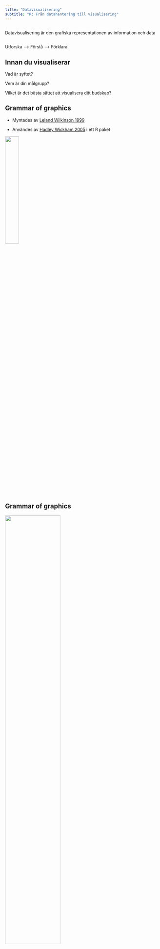```yaml
---
title: "Datavisualisering"
subtitle: "R: Från datahantering till visualisering"
---
```


##  {background-color="#344956"}


::: center-large-bold-yellow
Datavisualisering är den grafiska representationen av information och data
:::


##  {background-color="#344956"}

::: center-large-bold-yellow
Utforska --\> Förstå --\> Förklara
:::

## Innan du visualiserar

:::incremental
Vad är syftet?

Vem är din målgrupp?

Vilket är det bästa sättet att visualisera ditt budskap?
:::

## Grammar of graphics

::: incremental
-   Myntades av [Leland Wilkinson 1999](https://en.wikipedia.org/wiki/Leland_Wilkinson)

-   Användes av [Hadley Wickham 2005](https://en.wikipedia.org/wiki/Hadley_Wickham) i ett R paket

![](images/ggplot2_logo.png){fig-align="center" width="30%"}
:::

## Grammar of graphics

![](images/gglayers.png){width="60%"}

## Grammar of graphics

![](images/ggplot_basics.png)



## Data

```r
#| echo: false
#|
if (!requireNamespace("palmerpenguins", quietly = TRUE)) {
  install.packages("palmerpenguins")
}
library(palmerpenguins)
library(tidyverse)

glimpse(penguins)


theme_set(
  theme_gray(base_size = 20)
)

```

![](images/culmen_depth.png){width="45%"}

## Layers/lager

```r

```

::: panel-tabset
## Lager 1

```r
# Layer 1: Data
ggplot(data = penguins)
```

## Lager 2

```r
# Layer 2: x and y
ggplot(data = penguins,
       mapping = aes(x = bill_length_mm, y = bill_depth_mm))
```

## Lager 3

```r
# Layer 3: geometric object(s)
ggplot(data = penguins,
       mapping = aes(x = bill_length_mm, y = bill_depth_mm)) +
  geom_point()
```

## Lager 4

```r
# Layer 4: Facets
ggplot(data = penguins,
       mapping = aes(x = bill_length_mm, y = bill_depth_mm)) +
    geom_point() +
  facet_wrap(~species)
```
:::

##  {background-color="#344956"}

::: center-large-bold-yellow
Lager 1: Data
:::

## Data

::: panel-tabset
## Innuti ggplot

```r
ggplot(data = penguins, aes(x = bill_length_mm, y = bill_depth_mm)) +
    geom_point()
```

## Innuti geom

```r
ggplot() +
    geom_point(data = penguins, aes(x = bill_length_mm, y = bill_depth_mm))
```

## båda

```r
ggplot(data = penguins) +
    geom_point(aes(x = bill_length_mm, y = bill_depth_mm))
```

## före

```r
penguins |>
  ggplot() +
    geom_point(aes(x = bill_length_mm, y = bill_depth_mm))
```
:::

##  {background-color="#344956"}

::: center-large-bold-yellow
Lager 2: Aestethics
:::

## Aesthetics/estetik


::: {.callout-tip icon=false title=""}

##

**Aesthetics** används för att länka variabler till visuella attribut i ggplot figurer.

**aes()** är platsen där du anger vilka variabler som ska bestämma tex x och y-axel värden, färg, fyllning eller form.
:::


## Aesthetics

`x, y`: Variabeln längs x- och y-axeln

`colour:` eller `color:` Anger färg på geometrier (geoms)

`fill:` Färgen inuti geometrier (t.ex. staplar, områden)

`group:` Gruppera geoms efter någon gruppering som finns i data, tex en linje per id-nummer i data

`shape:` Formen som används för att plotta punkter, (trianglar cirklar, fyrkanter)

`linetype:` Typ av linje som används (hel, streckad, etc.)

`size:` Storleksskalning för att representera en extra dimension, kan användas för tex `geom_point()`

`alpha:` Geometrins transparens

## Aesthetics

:::incremental
- Många av dessa aesthetics kan användas utanför `aes()`, vilket innebär att de inte är bundna till någon specifik datavariabel utan har ett fast värde.

  - `geom_point(aes(x, y), alpha = 0.5))` (bestämmer transparens och har en skala från 0 till 1, där 0 är genomskinligt och 1 är fullt synlig).

- **Global vs Lokal Mapping:**

  - **Global Mapping:** Aesthetics specificerade inom `ggplot(aes())` gäller för alla geoms i plotten.
    ```r
    ggplot(penguins, aes(x = bill_length_mm, y = bill_depth_mm, color = species)) +
      geom_point()
    ```

  - **Lokal Mapping:** Aesthetics specificerade inom ett specifikt geom gäller endast för det geom-lagret.

    ```r
    ggplot(penguins) +
      geom_point(aes(x = bill_length_mm, y = bill_depth_mm, color = species))
    ```

:::

---

::: panel-tabset
## color

```r
ggplot(data = penguins, aes(x = bill_length_mm, y = bill_depth_mm, color = species)) +
    geom_point()
```

## size

```r
ggplot(data = penguins, aes(x = bill_length_mm, y = bill_depth_mm, color = species, size = body_mass_g)) +
    geom_point()
```

## alpha

```r
ggplot(data = penguins, aes(x = bill_length_mm, y = bill_depth_mm, color = species, size = body_mass_g) ) +
    geom_point(alpha =.7)
```

## shape

```r
ggplot(data = penguins, aes(x = bill_length_mm, y = bill_depth_mm, color = species, size = body_mass_g, shape = island)) +
    geom_point(alpha =.5)
```
:::

## Scales (skalor)


:::incremental
-   Skalor definierar hur data värden omvandlas till estetiska attribut som färg, storlek eller form.

-   Varje aesthetic-mappning har en motsvarande skala som styr hur värdena visualiseras.

-   Varje aestetic kan endast ha en skala annars skrivs den tidigare över av den senare.

-   Guider hjälper till att tolka dessa mappningar genom axlar och legender.

   -    För positionsskalor fungerar axlarna som guider

   -    För färgskalor fungerar legenderna som guider
:::

---

### Tre huvudskaltyper
1. **Kontinuerlig**:
   - För kontinuerliga data.
   - Exempel: `scale_x_continuous()`, `scale_color_gradient()`

2. **Diskret**:
   - För kategoriska data.
   - Exempel: `scale_color_discrete()`, `scale_shape_manual()`

3. **Intervall**:
   - För data som är indelade i intervaller.
   - Exempel: `scale_fill_binned()`

---

::: panel-tabset
## Kontnuerlig variabel

```r
ggplot(penguins, aes(x = flipper_length_mm, y = body_mass_g, color = bill_length_mm)) +
  geom_point() +
  scale_color_gradient(low = "blue", high = "red")
```

## Diskret variabel

```r
ggplot(penguins, aes(x = flipper_length_mm, y = body_mass_g, color = species)) +
    geom_point() +
    scale_color_discrete(name = "Art", labels = c("Adelie" = "art1", "Chinstrap" = "art2", "Gentoo" = "art3"))
```



## Manuell

```r
ggplot(penguins, aes(x = flipper_length_mm, y = body_mass_g, color = species)) +
  geom_point() +
  scale_color_manual(values = c("Adelie" = "orange",
                                "Chinstrap" = "steelblue",
                                "Gentoo" = "gold4"))
```

## Manuella breaks

```r
ggplot(penguins, aes(x = flipper_length_mm, y = body_mass_g, color = species)) +
  geom_point() +
  scale_color_manual(values = c("Adelie" = "orange",
                                "Chinstrap" = "steelblue",
                                "Gentoo" = "gold4")) +
    scale_x_continuous(breaks = c(200, 210, 220),
                     labels = c("Låg", "Medel", "Hög"))
```

## log10

```r
ggplot(penguins, aes(x = flipper_length_mm, y = body_mass_g, color = species)) +
  geom_point() +
  scale_color_manual(values = c("Adelie" = "orange",
                                "Chinstrap" = "steelblue",
                                "Gentoo" = "gold4")) +
    scale_x_log10(breaks = c(200, 210, 220),
                     labels = c("Låg", "Medel", "Hög"))
```

## Namn

```r
ggplot(mpg, aes(displ, hwy)) +
  geom_point(aes(colour = class)) +
  scale_x_continuous(name = "Horizontella axeln") +
  scale_y_continuous(name = "Vertikala axeln")
```
:::


## Legender och guider

::: {.panel-tabset}
## Beskrivning

Varje skala är associerad med en guide (axlar och legender) som visar sambandet mellan det estetiska attributet och data.

## Med en standard legend
```r
ggplot(penguins, aes(x = bill_length_mm, y = bill_depth_mm, color = species)) +
  geom_point() +
  labs(
       x = "Näbblängd (mm)",
       y = "Näbbdjup (mm)",
       color = "Art")
```

## Anpassad legend
```r
ggplot(penguins, aes(x = bill_length_mm, y = bill_depth_mm, color = species, shape = species)) +
  geom_point() +
  labs(
    x = "Näbblängd (mm)",
    y = "Näbbdjup (mm)",
  ) +
  guides(
    color = guide_legend(title = "Species", keywidth = 5, keyheight = 2),
    shape = guide_legend(title = "Arter", keywidth = 5, keyheight = 2)
  )
```

## Anpassad legend 2
```r
ggplot(penguins, aes(x = bill_length_mm, y = bill_depth_mm, color = species, shape = species)) +
  geom_point() +
  labs(
    x = "Näbblängd (mm)",
    y = "Näbbdjup (mm)",
  ) +
  guides(
    color = guide_legend(title = "Arter", keywidth = 5, keyheight = 2, override.aes = list(size = 5)),
    shape = guide_legend(title = "Arter", keywidth = 5, keyheight = 2, override.aes = list(size = 5))
  )
```
:::

## Relationen mellan Aesthetics, Scales, Guides, Legends, och Axes

```r


# Skapa diagrammet
grViz("
digraph ggplot2_components {
  graph [layout = dot, rankdir = LR, fontsize=12, fontname=\"Arial\"]

  # Nodstilinställningar
  node [shape = box, style=filled, fontname=\"Arial\", fontsize=12, color=white, fontcolor=black]

  aesthetics [label = 'Aesthetics\\naes()', shape = box, style=filled, fillcolor=lightblue]
  scales [label = 'Scales\\nscale_x_continuous(), scale_color_manual()', shape = box, style=filled, fillcolor=indianred]
  guides [label = 'Guides', shape = box, style=filled, fillcolor=lightyellow]
  legends [label = 'Legends\\nguide_legend()', shape = box, style=filled, fillcolor=lightpink]
  axes [label = 'Axes\\nscale_x_continuous(), scale_y_continuous()', shape = box, style=filled, fillcolor=lightgrey]

  aesthetics -> scales [label = 'map data to visual attributes']
  scales -> guides [label = 'define transformations']
  guides -> legends [label = 'provide interpretation']
  guides -> axes [label = 'provide interpretation']

  Footnote [shape = plaintext, label = 'Diagram skapad med DiagrammeR', fontsize=10, fontname=\"Arial\", color=white]

}

")
```


```r

library(DiagrammeR)

diagram <- grViz("
digraph ggplot2_components {
  # Grafinställningar
  graph [
    layout = dot,
    rankdir = TB,               # Top-Bottom layout
    fontsize = 12,
    fontname = \"Arial\",
    labelloc = \"b\",           # Placera etiketten längst ner
    label = 'Created with DiagrammeR'  # Fotnot
  ]

  # Nodstilinställningar
  node [
    shape = box,
    style = filled,
    fontname = \"Arial\",
    fontsize = 12
  ]

  # Definiera huvudnoder och exempel-noder inom kluster
  subgraph cluster_aesthetics {
    label = \"\"
    color = none
    Aesthetics [label = 'Aesthetics', fillcolor = lightblue, color = blue]
    Aesthetics_example [label = 'aes(x,y,fill,color)', fillcolor = lightblue, color = blue]
    Aesthetics -> Aesthetics_example [label = 'Map data to visual attributes', fontsize = 10, fontname = \"Arial\"]
  }

  subgraph cluster_scales {
    label = \"\"
        color = none
    Scales [label = 'Scales', fillcolor = indianred, color = green]
    Scales_example [label = 'scale_x_continuous(),\\nscale_color_manual(),\\nscale_fill_continuous()', fillcolor = indianred, color = green]
    Scales -> Scales_example [label = 'Define transformations', fontsize = 10, fontname = \"Arial\"]
  }

  subgraph cluster_guides {
    label = \"\"
        color = none
    Guides [label = 'Guides', fillcolor = lightyellow, color = orange]
    Guides_example [label = 'guides()', fillcolor = lightyellow, color = orange]
    Guides -> Guides_example [label = 'Provide interpretation', fontsize = 10, fontname = \"Arial\"]
  }

  subgraph cluster_legends {
    label = \"\"
        color = none
    Legends [label = 'Legends', fillcolor = lightpink, color = red]


  }

  subgraph cluster_axes {
    label = \"\"
        color = none
    Axes [label = 'Axes', fillcolor = lightgrey, color = purple]


  }

  # Definiera relationer mellan huvudnoder
  Aesthetics -> Scales [label = '']
  Scales -> Guides [label = '']
  Guides -> Legends [label = '']
  Guides -> Axes [label = '']
}
")

diagram
```


## Relationen mellan Aesthetics, Guides, Legends, Scales och Axes

**Aesthetics**
- **Definition:** Bestämmer hur data mappas till visuella attribut som färg, form, storlek, etc.
- **Exempel:** `aes(x = bill_length_mm, y = bill_depth_mm, colour = species, size = flipper_length_mm)`

**Scales**
- **Definition:** Definierar hur data värden omvandlas till estetiska attribut.
- **Relation till Aesthetics:** För varje aesthetic-mappning finns en motsvarande skala som styr hur värdena visualiseras.
- **Exempel:** `scale_colour_manual()`, `scale_size_continuous()`

**Guides**
- **Definition:** Hjälper användaren att tolka de estetiska mappningarna.
- **Relation till Scales:** Varje skala är associerad med en guide som visar relationen mellan data och det estetiska attributet.
- **Typer av Guider:**
  - **Legender:** För icke-position estetiska (t.ex. färg, form)
  - **Axlar:** För position estetiska (x och y axlar)

**Legends**
- **Definition:** En typ av guide som förklarar mappningen mellan estetiska attribut och data kategorier.
- **Relation till Guides och Scales:** Legenden genereras automatiskt baserat på skalan och den aesthetic-mappningen den är associerad med.
- **Anpassning:** Kan anpassas med `guides()` eller temafunktioner (theme).

**Axes**
- **Definition:** Visar skalan för position estetiska (x och y axlar).
- **Relation till Guides och Scales:** Axlar är guider för position estetiska och är kopplade till deras respektive skalor.
- **Anpassning:** Justeras med `scale_x_*()` och `scale_y_*()` samt temafunktioner (theme).


##  {background-color="#344956"}

::: center-large-bold-yellow
Lager 3: Geometries
:::

## Geoms

::: panel-tabset
## info

Olika geoms kräver olika estetiska (aes()) mappningar.

Flera geoms kan staplas som lager i en figur, men deras ordning spelar roll:\
Senare lager skrivs ovanpå tidigare lager.

## Geoms

| **Geom**               | **Användningsområde**                                   | **Vanliga aesthetics**                  |
|-------------------------|-----------------------------------------------|-----------------------------------------------|
| `geom_point()`          | Scatterplots                                 | `x`, `y`, `color`, `size`, `shape`            |
| `geom_line()`           | Line plots                                   | `x`, `y`, `color`, `linetype`, `linewidth`         |
| `geom_bar()`            | Bar charts (counts)                          | `x`, `fill`                                   |
| `geom_col()`            | Bar charts (pre-summarized data)             | `x`, `y`, `fill`                              |
| `geom_histogram()`      | Distribution of continuous variables          | `x`, `fill`                                   |
| `geom_boxplot()`        | Boxplots for summary statistics               | `x`, `y`, `fill`                              |
| `geom_violin()`         | Violin plots for distribution visualization   | `x`, `y`, `fill`                              |
| `geom_density()`        | Density plots                                | `x`, `fill`, `color`                          |
| `geom_area()`           | Area under a curve                           | `x`, `y`, `fill`, `color`                     |
| `geom_smooth()`         | Add a smoothed trendline                     | `x`, `y`, `color`, `linetype`                 |
| `geom_text()`           | Add text labels                              | `x`, `y`, `label`, `color`, `size`            |
| `geom_tile()`           | Heatmaps                                     | `x`, `y`, `fill`                              |
| `geom_ribbon()`         | Confidence bands                             | `x`, `ymin`, `ymax`, `fill`                   |
| `geom_polygon()`        | Polygons                                     | `x`, `y`, `group`, `fill`, `color`            |
| `geom_segment()`        | Line segments                                | `x`, `y`, `xend`, `yend`, `color`, `size`     |
| `geom_path()`           | Lines following a specific order of points   | `x`, `y`, `color`, `linetype`                 |
| `geom_density_2d()`     | Contour plots for 2D density estimation      | `x`, `y`, `color`                             |
| `geom_jitter()`         | Scatterplot with added randomness            | `x`, `y`, `color`, `size`, `shape`            |
| `geom_errorbar()`       | Error bars                                   | `x`, `ymin`, `ymax`, `color`, `width`         |

## geom_violin

```r
ggplot(penguins, aes(x = species, y = body_mass_g, fill = species)) +
  geom_violin(alpha = 0.5)
```

## geom_boxplot

```r
ggplot(penguins, aes(x = species, y = body_mass_g, fill = species)) +
  geom_violin(alpha = 0.5, trim = FALSE) +
  geom_boxplot(width = 0.2, alpha = 0.7)
```

## geom_point

```r
ggplot(penguins, aes(x = species, y = body_mass_g, fill = species)) +
  geom_violin(alpha = 0.5, trim = FALSE) +
  geom_boxplot(width = 0.2, alpha = 0.7, outlier.shape = NA) +
  geom_point(position = position_jitter(width = 0.2), color = "black", alpha = 0.6)
```
:::

## Geoms - position

::: panel-tabset
## info
Position är den tredje nödvändiga delen av ett lager, tillsammans med statistics och geoms.

Position-delen av ett lager ansvarar för att "dodge", "jittra" och "nudge" grupper av data för att minimera deras överlappning, eller på annat sätt justera deras positioner.

## stack
```r
ggplot(penguins, aes(x = species, fill = sex)) +
  geom_bar(position = "stack")
```

## dodge
```r
ggplot(penguins, aes(x = species, fill = sex)) +
  geom_bar(position = "dodge")
```

## fill
```r
ggplot(penguins, aes(x = species, fill = sex)) +
  geom_bar(position = "fill")
```

## identity
```r
ggplot(penguins, aes(x = species, fill = sex)) +
  geom_bar(position = "identity", alpha = 0.6)
```

## nudge
```r
ggplot(penguins, aes(x = species, y = body_mass_g, color = sex)) +
 geom_point(position = position_nudge(x = 0.2))
```


## jitter
```r
ggplot(penguins, aes(x = species, y = body_mass_g, color = sex)) +
  geom_jitter(width = 0.2, alpha = 0.5)

```

:::

##  {background-color="#344956"}

::: center-large-bold-yellow
Lager 4: Facets
:::

## Facets

::: panel-tabset
## info

Facettering används för att skapa små multipla grafer baserat på kategoriska variabler.

## facet_wrap()

```r
ggplot(penguins, aes(x = bill_length_mm, y = bill_depth_mm)) +
  geom_point(aes(color = species)) +
  facet_wrap(~ island)
```

## facet_grid()

```r
ggplot(penguins, aes(x = bill_length_mm, y = bill_depth_mm)) +
  geom_point(aes(color = species)) +
  facet_grid(sex ~ island)
```

## facet_grid()

```r
ggplot(penguins, aes(x = bill_length_mm, y = bill_depth_mm)) +
  geom_point(aes(color = species)) +
  facet_grid(sex ~ island, scales = "free")
```
:::

##  {background-color="#344956"}

::: center-large-bold-yellow
Lager 5: Statistics
:::

## Statistcs

::: panel-tabset
## info

En statistisk transformation, eller stat, bearbetar data, oftast genom att sammanfatta dem på något sätt. Tex medelvärden, summor och andra statistiska summeringar av data. De används i bakgrunden för att skapa geoms genom att skapa ett nytt dataset med sammanfattad data.

-   stat_bin(): Används för geom_bar(), geom_freqpoly(), geom_histogram()

-   stat_boxplot(): Används för geom_boxplot()

-   stat_smooth(): Används för geom_smooth()


Det finns två sätt att använda dessa stat-funktioner:
	1.	Lägga till en stat_()-funktion och skriva över standard geomet.
	2.	Lägga till en geom_()-funktion och skriva över standard stat.




## Med stat

```r
ggplot(penguins, aes(x = species, y = bill_length_mm)) +
  geom_point(alpha = 0.6) +
  stat_summary(geom = "point", fun = "mean", colour = "darkorange", size = 7)
```

## Mer geom
```r
# Rekomenderad eftersom den tydligt visar en sammanfattning, inte rå data.
ggplot(penguins, aes(x = species, y = bill_length_mm)) +
  geom_point(alpha = 0.6) +
  geom_point(stat = "summary", fun = "mean", colour = "darkorange", size = 7)
```

## stat_bin

stat_bin är statistiken som används för att skapa histogram. Den genererar följande variabler:

-   count: Antalet observationer i varje bin (används som standard).
-   density: Densiteten av observationer i varje bin (procent av totalen / binbredd).
-   x: Mittpunkten av varje bin/stapel.


## stat_bin
```r
ggplot(penguins, aes(body_mass_g)) +
  geom_histogram(binwidth = 100)
```

## stat_bin
```r
ggplot(penguins, aes(body_mass_g)) +
  geom_histogram(aes(y = after_stat(density)), binwidth = 100)
```

:::

##  {background-color="#344956"}

::: center-large-bold-yellow
Lager 6: Coordinates
:::

## Coordinates

::: panel-tabset
## info

Medan skalorna kontrollerar vilka värden som visas på axlarna och hur de mappas från data till position, är det koordinatsystemet som faktiskt ritar dem.

Ett koordinatsystem kombinerar två positioner/variabler, x och y, för att placera objekt i en 2D-rymd mellan dessa.


Det finns `linjära` och `icke linjära` koordinatsystem



## basplot

```r

bas <- ggplot(penguins, aes(x = bill_length_mm, y = bill_depth_mm)) +
  geom_point() +
  geom_smooth()


bas
```


## coord_cartesian()

```r


# Begränsa x-axeln (tar bort data utanför 40-60 mm)
bas + coord_cartesian(xlim = c(40, 60))
```

## coord_flip()

```r
bas +
  coord_flip()
```

## coord_fixed

```r
bas +
  coord_fixed(ratio = 1)  # Aspect ratio 1:1
```

## coord_polar()
```r
rect <- data.frame(x = 50, y = 50)
line <- data.frame(x = c(1, 200), y = c(100, 1))
base <- ggplot(mapping = aes(x, y)) +
  geom_tile(data = rect, aes(width = 50, height = 50)) +
  geom_line(data = line) +
  xlab(NULL) + ylab(NULL)
base
base + coord_polar("x")
base + coord_polar("y")
```

## coord_polar()

```r
bas <- ggplot(penguins, aes(x = "", fill = species)) +
  geom_bar(width = 1)

bas

bas +
  coord_polar(theta = "y")

bas +
  coord_polar(theta = "x")
```



## coord_map()

```r
library(maps)

world_map <- map_data("world")

ggplot(world_map, aes(x = long, y = lat, group = group)) +
  geom_polygon(fill = "#27a57a", color = "white") +
  coord_map(projection = "ortho", orientation = c(20, 30, 0)) +
  theme_void()
```
:::


##  {background-color="#344956"}

::: center-large-bold-yellow
Lager 7: Themes
:::

## Themes

::: panel-tabset
## info

Teman påverkar grafens övergripande visuella utseende inklusive typsnitt, färger, storlek på text och marginer.

## theme_minimal()

```r
ggplot(penguins, aes(x = bill_length_mm, y = bill_depth_mm, color = species)) +
  geom_point() +
  theme_minimal()
```

## theme_classic()

```r
ggplot(penguins, aes(x = bill_length_mm, y = bill_depth_mm, color = species)) +
  geom_point() +
  theme_classic()
```

## theme()

```r
ggplot(penguins, aes(x = bill_length_mm, y = bill_depth_mm, color = species)) +
  geom_point(size = 3) +
  theme(
    panel.background = element_rect(fill = "steelblue"),
    panel.grid.major = element_line(color = "orange"),
    axis.title = element_text(size = 16, face = "bold"),
    legend.position = "bottom" # "none" om man inte vill ha en legend
  )
```
:::

## Ändringsbara element i teman

![Förändringsbara tamadelar av Isabella Benabaye](images/ggthemes_Isabella_Benabaye.png){width="80%"}

##  {background-color="#344956"}

::: center-large-bold-yellow
Spara
:::


## Spara

``` r
# Spara plotten i en PDF-fil
ggsave(filename = "minfigur.pdf",  # Namnge filen och ange filformat, t.ex. .pdf, .png, .jpeg
       plot = minfigur,            # Ange namnet på plot-objektet som ska sparas
       height = 8.5,                # Ange önskad höjd
       width = 11,                  # Ange önskad bredd
       units = "cm")                # Ange enheter (t.ex. tum, in)


ggsave(filename = "minfigur.png",  # Namnge filen och ange filformat, t.ex. .pdf, .png, .jpeg
       plot = minfigur,            # Ange namnet på plot-objektet som ska sparas
       height = 8.5,                # Ange önskad höjd
       width = 11,                  # Ange önskad bredd
       units = "cm",               # Ange enheter (t.ex. tum, in)
       dpi = 300)                  # Kvalite på bilden
```


## Designriktlinjer {.left-align}

- **Vänsterjustera** den mesta texten
- **Titlar** bör vara vänsterjusterade
- **Etiketter och underrubriker** kan vara <div style="text-align: center;">centrerade</div> eller <div style="text-align: right;">högerjusterade</div>
- **Roterar inte** din text
- **Typsnitt** bör passa kontext och ämne
  - Några bra typsnitt är Montserrat, Lato, Roboto, Open Sans
  - Använd några, inte många
- **Hierarki i text** kan visualiseras med storlek, färg, fetstil
  - Var konsekvent!

## tidytuesday 2020

![](images/penguinplot.png){width="30%"}

## Ytterligare resurser för visualisering

-   **400 exempel med kod**:
    -   [R-graph gallery](https://r-graph-gallery.com/)\
-   **Skapare av R-grafer**:
    -   [Cedric Scherer](https://cedricscherer.netlify.app)\
    -   [Georgios Karamanis](https://karaman.is/)\
    -   [Thomas Pedersen](https://www.data-imaginist.com)\
-   **ggplot2 bok**
    - [ggplot2-book.org](https://ggplot2-book.org/)
-   **Konceptuellt om datavisualisering**:
    -   [Wilke, Claus O. (2019). *Fundamentals of Data Visualization: A Primer on Making Informative and Compelling Figures*. O’Reilly Media.](https://clauswilke.com/dataviz/)\
    -   [Se video här](https://youtu.be/tnikYc0O0-o?si=S19op-pJFKcyGEqm)\
    -   [Webbsida](https://data.europa.eu/apps/data-visualisation-guide/)\
-   **Non R viz websites for inspiration**
    -   [data-to-viz.com](data-to-viz.com)
    -   [datavizproject.com](datavizproject.com)
    -   [visualizationuniverse.com/](visualizationuniverse.com/charts)
-   **Colors**
    -   [projects.susielu.com/viz-palette](projects.susielu.com/viz-palette)
    -   [blog.datawrapper.de/beautifulcolors](https://blog.datawrapper.de/beautifulcolors/)
